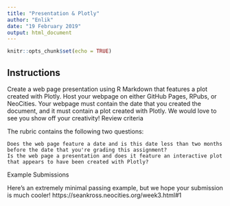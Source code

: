 ```yaml
---
title: "Presentation & Plotly"
author: "Enlik"
date: "19 February 2019"
output: html_document
---
```


```r
knitr::opts_chunk$set(echo = TRUE)
```

## Instructions
Create a web page presentation using R Markdown that features a plot created with Plotly. Host your webpage on either GitHub Pages, RPubs, or NeoCities. Your webpage must contain the date that you created the document, and it must contain a plot created with Plotly. We would love to see you show off your creativity!
Review criteria

The rubric contains the following two questions:

    Does the web page feature a date and is this date less than two months before the date that you're grading this assignment?
    Is the web page a presentation and does it feature an interactive plot that appears to have been created with Plotly?

Example Submissions

Here's an extremely minimal passing example, but we hope your submission is much cooler!
https://seankross.neocities.org/week3.html#1

